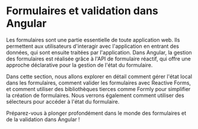 # Formulaires et validation dans Angular

Les formulaires sont une partie essentielle de toute application web. Ils permettent aux utilisateurs d'interagir avec l'application en entrant des données, qui sont ensuite traitées par l'application. Dans Angular, la gestion des formulaires est réalisée grâce à l'API de formulaire réactif, qui offre une approche déclarative pour la gestion de l'état du formulaire.

Dans cette section, nous allons explorer en détail comment gérer l'état local dans les formulaires, comment valider les formulaires avec Reactive Forms, et comment utiliser des bibliothèques tierces comme Formly pour simplifier la création de formulaires. Nous verrons également comment utiliser des sélecteurs pour accéder à l'état du formulaire.

Préparez-vous à plonger profondément dans le monde des formulaires et de la validation dans Angular !